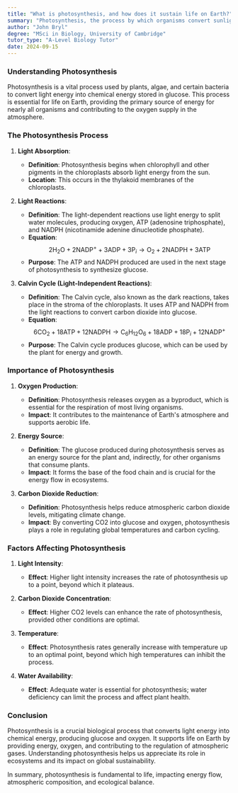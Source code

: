 ```yaml
---
title: "What is photosynthesis, and how does it sustain life on Earth?"
summary: "Photosynthesis, the process by which organisms convert sunlight into energy and oxygen, is a cornerstone of life on Earth. It involves light absorption, energy conversion, and glucose production, profoundly impacting ecosystems and sustainability."
author: "John Bryl"
degree: "MSci in Biology, University of Cambridge"
tutor_type: "A-Level Biology Tutor"
date: 2024-09-15
---
```


### Understanding Photosynthesis

Photosynthesis is a vital process used by plants, algae, and certain bacteria to convert light energy into chemical energy stored in glucose. This process is essential for life on Earth, providing the primary source of energy for nearly all organisms and contributing to the oxygen supply in the atmosphere.

### The Photosynthesis Process

1. **Light Absorption**:
   - **Definition**: Photosynthesis begins when chlorophyll and other pigments in the chloroplasts absorb light energy from the sun.
   - **Location**: This occurs in the thylakoid membranes of the chloroplasts.

2. **Light Reactions**:
   - **Definition**: The light-dependent reactions use light energy to split water molecules, producing oxygen, ATP (adenosine triphosphate), and NADPH (nicotinamide adenine dinucleotide phosphate).
   - **Equation**: 
     $$
     2\text{H}_2\text{O} + 2\text{NADP}^+ + 3\text{ADP} + 3\text{P}_i \rightarrow \text{O}_2 + 2\text{NADPH} + 3\text{ATP}
     $$
   - **Purpose**: The ATP and NADPH produced are used in the next stage of photosynthesis to synthesize glucose.

3. **Calvin Cycle (Light-Independent Reactions)**:
   - **Definition**: The Calvin cycle, also known as the dark reactions, takes place in the stroma of the chloroplasts. It uses ATP and NADPH from the light reactions to convert carbon dioxide into glucose.
   - **Equation**: 
     $$
     6\text{CO}_2 + 18\text{ATP} + 12\text{NADPH} \rightarrow \text{C}_6\text{H}_{12}\text{O}_6 + 18\text{ADP} + 18\text{P}_i + 12\text{NADP}^+
     $$
   - **Purpose**: The Calvin cycle produces glucose, which can be used by the plant for energy and growth.

### Importance of Photosynthesis

1. **Oxygen Production**:
   - **Definition**: Photosynthesis releases oxygen as a byproduct, which is essential for the respiration of most living organisms.
   - **Impact**: It contributes to the maintenance of Earth's atmosphere and supports aerobic life.

2. **Energy Source**:
   - **Definition**: The glucose produced during photosynthesis serves as an energy source for the plant and, indirectly, for other organisms that consume plants.
   - **Impact**: It forms the base of the food chain and is crucial for the energy flow in ecosystems.

3. **Carbon Dioxide Reduction**:
   - **Definition**: Photosynthesis helps reduce atmospheric carbon dioxide levels, mitigating climate change.
   - **Impact**: By converting CO2 into glucose and oxygen, photosynthesis plays a role in regulating global temperatures and carbon cycling.

### Factors Affecting Photosynthesis

1. **Light Intensity**:
   - **Effect**: Higher light intensity increases the rate of photosynthesis up to a point, beyond which it plateaus.

2. **Carbon Dioxide Concentration**:
   - **Effect**: Higher CO2 levels can enhance the rate of photosynthesis, provided other conditions are optimal.

3. **Temperature**:
   - **Effect**: Photosynthesis rates generally increase with temperature up to an optimal point, beyond which high temperatures can inhibit the process.

4. **Water Availability**:
   - **Effect**: Adequate water is essential for photosynthesis; water deficiency can limit the process and affect plant health.

### Conclusion

Photosynthesis is a crucial biological process that converts light energy into chemical energy, producing glucose and oxygen. It supports life on Earth by providing energy, oxygen, and contributing to the regulation of atmospheric gases. Understanding photosynthesis helps us appreciate its role in ecosystems and its impact on global sustainability.

In summary, photosynthesis is fundamental to life, impacting energy flow, atmospheric composition, and ecological balance.
